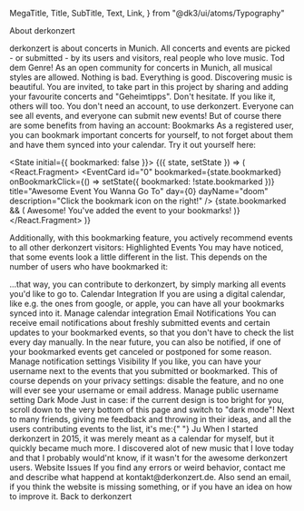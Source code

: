 
  MegaTitle,
  Title,
  SubTitle,
  Text,
  Link,
} from "@dk3/ui/atoms/Typography"

<Head>
  <title>About derkonzert.de</title>
  <meta
    name="description"
    content="derkonzert is about concerts in Munich. All concerts and events are picked -
  or submitted - by its users and visitors, real people who love music."
  />
</Head>

<MegaTitle mb="s">About derkonzert</MegaTitle>

<Text mv="m">
  derkonzert is about concerts in Munich. All concerts and events are picked -
  or submitted - by its users and visitors, real people who love music.
</Text>

<Title mt="l">Philosophy</Title>

<Text mv="m">
  Tod dem Genre! As an open community for concerts in Munich, all musical styles
  are allowed. Nothing is bad. Everything is good. Discovering music is
  beautiful.
</Text>

<Text mv="m">
  You are invited, to take part in this project by sharing and adding your
  favourite concerts and "Geheimtipps". Don't hesitate. If you like it, others
  will too.
</Text>

<Title mt="l" mb="m">
  Features
</Title>

<Text mv="m">
  You don't need an account, to use derkonzert. Everyone can see all events, and
  everyone can submit new events! But of course there are some benefits from
  having an account:
</Text>

<SubTitle mt="l" mb="s">
  Bookmarks
</SubTitle>

<Text mv="m">
  As a registered user, you can bookmark important concerts for yourself, to not
  forget about them and have them synced into your calendar.
</Text>
  
<Text mv="m">
  Try it out yourself here:
</Text>

<State initial={{ bookmarked: false }}>
  {({ state, setState }) => (
    <React.Fragment>
      <EventCard
        id="0"
        bookmarked={state.bookmarked}
        onBookmarkClick={() => setState({ bookmarked: !state.bookmarked })}
        title="Awesome Event You Wanna Go To"
        day={0}
        dayName="doom"
        description="Click the bookmark icon on the right!"
      />
      {state.bookmarked && (
        <SuccessMessage mb="m">
          Awesome! You've added the event to your bookmarks!
        </SuccessMessage>
      )}
    </React.Fragment>
  )}
</State>

<Text mv="m">
  Additionally, with this bookmarking feature, you actively recommend events to
  all other derkonzert visitors:
</Text>

<SubTitle mt="l" mb="s">
  Highlighted Events
</SubTitle>

<Text mv="m">
  You may have noticed, that some events look a little different in the list.
  This depends on the number of users who have bookmarked it:
</Text>

<EventCard
  mt="l"
  id="1"
  bookmarked
  title="Most Popular Event"
  day={1}
  fancyLevel={2}
  dayName="doom"
  description="Lots of users bookmarked this event"
/>

<EventCard
  id="2"
  title="More Popular Event"
  day={2}
  fancyLevel={1}
  dayName="doom"
  description="Many users bookmarked this event"
/>

<EventCard
  id="3"
  title="Regular Popular Event"
  day={3}
  dayName="doom"
  description="Some users bookmarked this event"
/>

<Text mv="m">
  …that way, you can contribute to derkonzert, by simply marking all events
  you'd like to go to.
</Text>

<SubTitle mt="l" mb="s">
  Calendar Integration
</SubTitle>

<Text mv="m">
  If you are using a digital calendar, like e.g. the ones from google, or apple,
  you can have all your bookmarks synced into it.
</Text>

<Text mv="m">
  <Link href="/account/calendar">Manage calendar integration</Link>
</Text>

<SubTitle mt="l" mb="s">
  Email Notifications
</SubTitle>

<Text mv="m">
  You can receive email notifications about freshly submitted events and certain
  updates to your bookmarked events, so that you don't have to check the list
  every day manually.
</Text>

<Text mv="m">
  In the near future, you can also be notified, if one of your bookmarked events
  get canceled or postponed for some reason.
</Text>

<Text mv="m">
  <Link href="/account/">Manage notification settings</Link>
</Text>

<SubTitle mt="l" mb="s">
  Visibility
</SubTitle>

<Text mv="m">
  If you like, you can have your username next to the events that you submitted
  or bookmarked. This of course depends on your privacy settings: disable the
  feature, and no one will ever see your username or email address.
</Text>

<Text mv="m">
  <Link href="/account/">Manage public username setting</Link>
</Text>

<SubTitle mt="l" mb="s">
  Dark Mode
</SubTitle>

<Text mv="m">
  Just in case: if the current design is too bright for you, scroll down to the
  very bottom of this page and switch to "dark mode"!
</Text>

<Title mv="l">Who is behind this platform?</Title>

<Text mv="m">
  Next to many friends, giving me feedback and throwing in their ideas, and all
  the users contributing events to the list, it's me:{" "}
  <Link href="http://ju.am">Ju</Link>
</Text>

<Text mv="m">
  When I started derkonzert in 2015, it was merely meant as a calendar for
  myself, but it quickly became much more. I discovered alot of new music that I
  love today and that I probably would'nt know, if it wasn't for the awesome
  derkonzert users.
</Text>

<SubTitle mt="l" mb="s">
  Website Issues
</SubTitle>

<Text mv="m">
  If you find any errors or weird behavior, contact me and describe what happend
  at <Link href="mailto:kontakt@derkonzert.de">kontakt@derkonzert.de</Link>.
</Text>

<Text mv="m">
  Also send an email, if you think the website is missing something, or if you
  have an idea on how to improve it.
</Text>

<Text mv="l">
  <VeryFancyLink href="/">Back to derkonzert</VeryFancyLink>
</Text>
